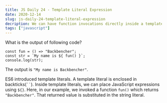 ```yaml
---
title: JS Daily 24 - Template Literal Expression
date: 2020-12-14
slug: js-daily-24-template-literal-expression
decription: We can have function invocations directly inside a template literal
tags: ["javascript"]
---
```



What is the output of following code?

```javascript{numberLines: true}
const fun = () => "Backbencher";
const str = `My name is ${ fun() }`;
console.log(str);
```

<Divider />

The output is `"My name is Backbencher"`.

ES6 introduced template literals. A template literal is enclosed in backticks(` `` `). Inside template literals, we can place JavaScript expressions using `${}`. Here, in our example, we invoked a function `fun()` which returns `"Backbencher"`. That returned value is substituted in the string literal.
